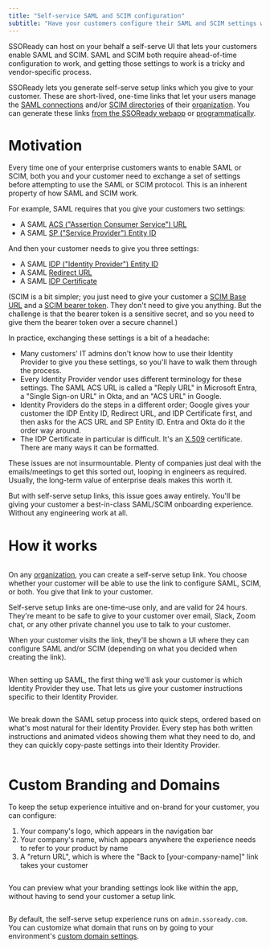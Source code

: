 ```yaml
---
title: "Self-service SAML and SCIM configuration"
subtitle: "Have your customers configure their SAML and SCIM settings with a self-serve UI, without you writing any code"
---
```


SSOReady can host on your behalf a self-serve UI that lets your customers enable
SAML and SCIM. SAML and SCIM both require ahead-of-time configuration to work,
and getting those settings to work is a tricky and vendor-specific process.

SSOReady lets you generate self-serve setup links which you give to your
customer. These are short-lived, one-time links that let your users manage the
[SAML connections](/docs/ssoready-concepts/saml-connections) and/or [SCIM
directories](/docs/ssoready-concepts/scim-directories) of their
[organization](/docs/ssoready-concepts/organizations). You can generate these
links [from the SSOReady
webapp](/docs/ssoready-concepts/organizations#customer-self-serve-setup) or
[programmatically](/docs/management-api).

# Motivation

Every time one of your enterprise customers wants to enable SAML or SCIM, both
you and your customer need to exchange a set of settings before attempting to
use the SAML or SCIM protocol. This is an inherent property of how SAML and SCIM
work.

For example, SAML requires that you give your customers two settings:

* A SAML [ACS ("Assertion Consumer Service") URL](/docs/ssoready-concepts/saml-connections#assertion-consumer-service-acs-url)
* A SAML [SP ("Service Provider") Entity ID](/docs/ssoready-concepts/saml-connections#sp-entity-id)

And then your customer needs to give you three settings:

* A SAML [IDP ("Identity Provider") Entity ID](/docs/ssoready-concepts/saml-connections#idp-entity-id)
* A SAML [Redirect URL](/docs/ssoready-concepts/saml-connections#redirect-url)
* A SAML [IDP Certificate](/docs/ssoready-concepts/saml-connections#certificate)

(SCIM is a bit simpler; you just need to give your customer a [SCIM Base
URL](/docs/ssoready-concepts/scim-directories#scim-base-url) and a [SCIM bearer
token](/docs/ssoready-concepts/scim-directories#scim-authentication). They don't
need to give you anything. But the challenge is that the bearer token is a
sensitive secret, and so you need to give them the bearer token over a secure
channel.)

In practice, exchanging these settings is a bit of a headache:

* Many customers' IT admins don't know how to use their Identity Provider to
  give you these settings, so you'll have to walk them through the process.
* Every Identity Provider vendor uses different terminology for these settings.
  The SAML ACS URL is called a "Reply URL" in Microsoft Entra, a "Single Sign-on URL"
  in Okta, and an "ACS URL" in Google.
* Identity Providers do the steps in a different order; Google gives your
  customer the IDP Entity ID, Redirect URL, and IDP Certificate first, and then
  asks for the ACS URL and SP Entity ID. Entra and Okta do it the order way
  around.
* The IDP Certificate in particular is difficult. It's an
  [X.509](https://en.wikipedia.org/wiki/X.509) certificate. There are many ways
  it can be formatted.

These issues are not insurmountable. Plenty of companies just deal with the
emails/meetings to get this sorted out, looping in engineers as required.
Usually, the long-term value of enterprise deals makes this worth it.

But with self-serve setup links, this issue goes away entirely. You'll be giving
your customer a best-in-class SAML/SCIM onboarding experience. Without any
engineering work at all.

# How it works

<Frame caption="Creating a self-serve setup link">
    <img src="create-link.png" alt="" />
</Frame>

On any [organization](/docs/ssoready-concepts/organizations), you can create a
self-serve setup link. You choose whether your customer will be able to use the
link to configure SAML, SCIM, or both. You give that link to your customer.

<Check>
Self-serve setup links are one-time-use only, and are valid for 24 hours.
They're meant to be safe to give to your customer over email, Slack, Zoom
chat, or any other private channel you use to talk to your customer.
</Check>

When your customer visits the link, they'll be shown a UI where they can
configure SAML and/or SCIM (depending on what you decided when creating the
link).

<Frame caption="What your customer sees after visiting a self-serve setup link. See &quot;Custom Branding&quot; on how to customize the logo, company name, and &quot;back&quot; link.">
    <img src="admin-home.png" alt="" />
</Frame>

When setting up SAML, the first thing we'll ask your customer is which Identity
Provider they use. That lets us give your customer instructions specific to
their Identity Provider.

<Frame caption="Asking your customer what vendor they use lets us give them a setup experience tailored to exactly what they'll see in their Identity Provider.">
    <img src="idp-selector.png" alt="" />
</Frame>

We break down the SAML setup process into quick steps, ordered based on what's
most natural for their Identity Provider. Every step has both written
instructions and animated videos showing them what they need to do, and they can
quickly copy-paste settings into their Identity Provider.

<Frame caption="An example of what your customer sees. This example is for configuring the ACS URL in Okta.">
    <img src="self-serve-setup.gif" alt="" />
</Frame>

# Custom Branding and Domains

To keep the setup experience intuitive and on-brand for your customer, you can
configure:

1. Your company's logo, which appears in the navigation bar
2. Your company's name, which appears anywhere the experience needs to refer to your product by name
3. A "return URL", which is where the "Back to \[your-company-name\]" link takes your customer

<Frame caption="Configuring your branding settings.">
    <img src="branding-configuration.png" alt="" />
</Frame>

You can preview what your branding settings look like within the app, without
having to send your customer a setup link.

<Frame caption="In-app preview of your branding settings.">
    <img src="branding-preview.png" alt="" />
</Frame>

By default, the self-serve setup experience runs on `admin.ssoready.com`. You
can customize what domain that runs on by going to your environment's [custom
domain settings](/docs/ssoready-concepts/environments#running-adminssoreadycom-on-a-custom-domain).